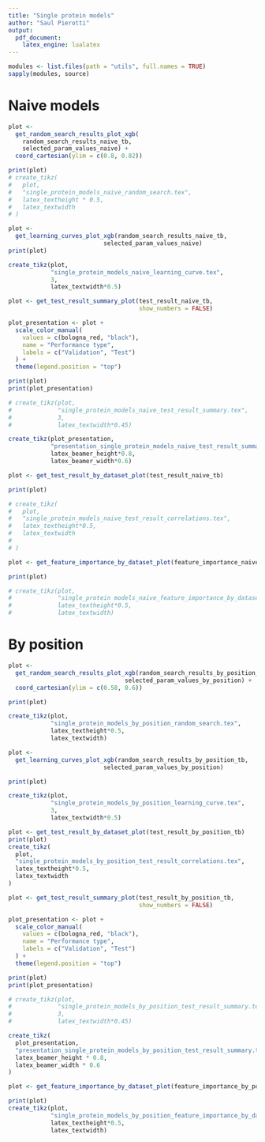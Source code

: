 ```yaml
---
title: "Single protein models"
author: "Saul Pierotti"
output: 
  pdf_document:
    latex_engine: lualatex
---
```


```r
modules <- list.files(path = "utils", full.names = TRUE)
sapply(modules, source)
```

# Naive models

```r
plot <-
  get_random_search_results_plot_xgb(
    random_search_results_naive_tb,
    selected_param_values_naive) +
  coord_cartesian(ylim = c(0.8, 0.82))

print(plot)
# create_tikz(
#   plot,
#   "single_protein_models_naive_random_search.tex",
#   latex_textheight * 0.5,
#   latex_textwidth
# )
```

```r
plot <-
  get_learning_curves_plot_xgb(random_search_results_naive_tb,
                           selected_param_values_naive)
print(plot)

create_tikz(plot,
            "single_protein_models_naive_learning_curve.tex",
            3,
            latex_textwidth*0.5)
```

```r
plot <- get_test_result_summary_plot(test_result_naive_tb,
                                     show_numbers = FALSE)

plot_presentation <- plot +
  scale_color_manual(
    values = c(bologna_red, "black"),
    name = "Performance type",
    labels = c("Validation", "Test")
  ) +
  theme(legend.position = "top")

print(plot)
print(plot_presentation)

# create_tikz(plot,
#             "single_protein_models_naive_test_result_summary.tex",
#             3,
#             latex_textwidth*0.45)

create_tikz(plot_presentation,
            "presentation_single_protein_models_naive_test_result_summary.tex",
            latex_beamer_height*0.8,
            latex_beamer_width*0.6)
```

```r
plot <- get_test_result_by_dataset_plot(test_result_naive_tb)

print(plot)

# create_tikz(
#   plot,
#   "single_protein_models_naive_test_result_correlations.tex",
#   latex_textheight*0.5,
#   latex_textwidth
#   
# )
```

```r
plot <- get_feature_importance_by_dataset_plot(feature_importance_naive_tb)

print(plot)

# create_tikz(plot,
#             "single_protein models_naive_feature_importance_by_dataset.tex",
#             latex_textheight*0.5,
#             latex_textwidth)
```

# By position

```r
plot <-
  get_random_search_results_plot_xgb(random_search_results_by_position_tb,
                                 selected_param_values_by_position) +
  coord_cartesian(ylim = c(0.58, 0.6))

print(plot)

create_tikz(plot,
            "single_protein_models_by_position_random_search.tex",
            latex_textheight*0.5,
            latex_textwidth)
```

```r
plot <-
  get_learning_curves_plot_xgb(random_search_results_by_position_tb,
                           selected_param_values_by_position)

print(plot)

create_tikz(plot,
            "single_protein_models_by_position_learning_curve.tex",
            3,
            latex_textwidth*0.5)
```

```r
plot <- get_test_result_by_dataset_plot(test_result_by_position_tb)
print(plot)
create_tikz(
  plot,
  "single_protein_models_by_position_test_result_correlations.tex",
  latex_textheight*0.5,
  latex_textwidth
)
```

```r
plot <- get_test_result_summary_plot(test_result_by_position_tb,
                                     show_numbers = FALSE)

plot_presentation <- plot +
  scale_color_manual(
    values = c(bologna_red, "black"),
    name = "Performance type",
    labels = c("Validation", "Test")
  ) +
  theme(legend.position = "top")

print(plot)
print(plot_presentation)

# create_tikz(plot,
#             "single_protein_models_by_position_test_result_summary.tex",
#             3,
#             latex_textwidth*0.45)

create_tikz(
  plot_presentation,
  "presentation_single_protein_models_by_position_test_result_summary.tex",
  latex_beamer_height * 0.8,
  latex_beamer_width * 0.6
)
```

```r
plot <- get_feature_importance_by_dataset_plot(feature_importance_by_position_tb)

print(plot)
create_tikz(plot,
            "single_protein_models_by_position_feature_importance_by_dataset.tex",
            latex_textheight*0.5,
            latex_textwidth)
```
